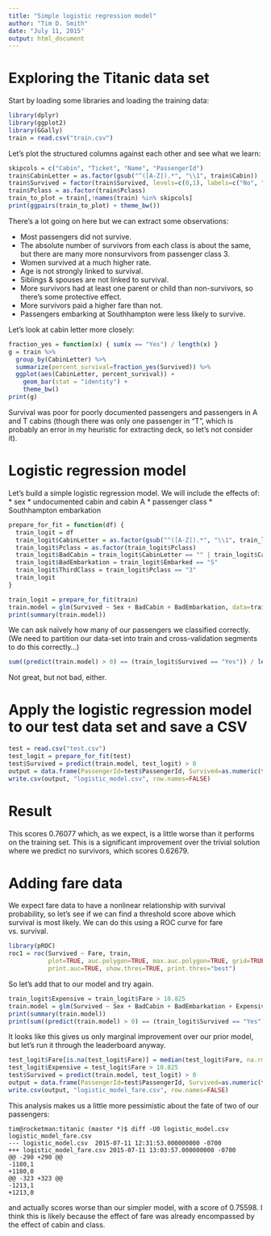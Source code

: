 ```yaml
---
title: "Simple logistic regression model"
author: "Tim D. Smith"
date: "July 11, 2015"
output: html_document
---
```


# Exploring the Titanic data set

Start by loading some libraries and loading the training data:
```r
library(dplyr)
library(ggplot2)
library(GGally)
train = read.csv("train.csv")
```

Let's plot the structured columns against each other and see what we learn:
```r
skipcols = c("Cabin", "Ticket", "Name", "PassengerId")
train$CabinLetter = as.factor(gsub("^([A-Z]).*", "\\1", train$Cabin))
train$Survived = factor(train$Survived, levels=c(0,1), labels=c("No", "Yes"))
train$Pclass = as.factor(train$Pclass)
train_to_plot = train[,!names(train) %in% skipcols]
print(ggpairs(train_to_plot) + theme_bw())
```

There's a lot going on here but we can extract some observations:

* Most passengers did not survive.
* The absolute number of survivors from each class is about the same, but there are many more nonsurvivors from passenger class 3.
* Women survived at a much higher rate.
* Age is not strongly linked to survival.
* Siblings & spouses are not linked to survival.
* More survivors had at least one parent or child than non-survivors, so there's some protective effect.
* More survivors paid a higher fare than not.
* Passengers embarking at Southhampton were less likely to survive.

Let's look at cabin letter more closely:
```r
fraction_yes = function(x) { sum(x == "Yes") / length(x) }
g = train %>%
  group_by(CabinLetter) %>%
  summarize(percent_survival=fraction_yes(Survived)) %>%
  ggplot(aes(CabinLetter, percent_survival)) +
    geom_bar(stat = "identity") +
    theme_bw()
print(g)
```

Survival was poor for poorly documented passengers and passengers in A and T cabins (though there was only one passenger in "T", which is probably an error in my heuristic for extracting deck, so let's not consider it).

# Logistic regression model

Let's build a simple logistic regression model. We will include the effects of:
* sex
* undocumented cabin and cabin A
* passenger class
* Southhampton embarkation

```r
prepare_for_fit = function(df) {
  train_logit = df
  train_logit$CabinLetter = as.factor(gsub("^([A-Z]).*", "\\1", train_logit$Cabin))
  train_logit$Pclass = as.factor(train_logit$Pclass)
  train_logit$BadCabin = train_logit$CabinLetter == "" | train_logit$CabinLetter == "A"
  train_logit$BadEmbarkation = train_logit$Embarked == "S"
  train_logit$ThirdClass = train_logit$Pclass == "3"
  train_logit
}

train_logit = prepare_for_fit(train)
train.model = glm(Survived ~ Sex + BadCabin + BadEmbarkation, data=train_logit, family="binomial")
print(summary(train.model))
```

We can ask naïvely how many of our passengers we classified correctly. (We need to partition our data-set into train and cross-validation segments to do this correctly...)

```r
sum((predict(train.model) > 0) == (train_logit$Survived == "Yes")) / length(train_logit$Survived)
```

Not great, but not bad, either.

# Apply the logistic regression model to our test data set and save a CSV

```r
test = read.csv("test.csv")
test_logit = prepare_for_fit(test)
test$Survived = predict(train.model, test_logit) > 0
output = data.frame(PassengerId=test$PassengerId, Survived=as.numeric(test$Survived))
write.csv(output, "logistic_model.csv", row.names=FALSE)
```

# Result

This scores 0.76077 which, as we expect, is a little worse than it performs on the training set. This is a significant improvement over the trivial solution where we predict no survivors, which scores 0.62679.

# Adding fare data

We expect fare data to have a nonlinear relationship with survival probability, so let's see if we can find a threshold score above which survival is most likely. We can do this using a ROC curve for fare vs. survival.

```r
library(pROC)
roc1 = roc(Survived ~ Fare, train,
           plot=TRUE, auc.polygon=TRUE, max.auc.polygon=TRUE, grid=TRUE,
           print.auc=TRUE, show.thres=TRUE, print.thres="best")
```

So let's add that to our model and try again.

```r
train_logit$Expensive = train_logit$Fare > 10.825
train.model = glm(Survived ~ Sex + BadCabin + BadEmbarkation + Expensive, data=train_logit, family="binomial")
print(summary(train.model))
print(sum((predict(train.model) > 0) == (train_logit$Survived == "Yes")) / length(train_logit$Survived))
```

It looks like this gives us only marginal improvement over our prior model, but let's run it through the leaderboard anyway.

```r
test_logit$Fare[is.na(test_logit$Fare)] = median(test_logit$Fare, na.rm=TRUE)
test_logit$Expensive = test_logit$Fare > 10.825
test$Survived = predict(train.model, test_logit) > 0
output = data.frame(PassengerId=test$PassengerId, Survived=as.numeric(test$Survived))
write.csv(output, "logistic_model_fare.csv", row.names=FALSE)
```

This analysis makes us a little more pessimistic about the fate of two of our passengers:
```
tim@rocketman:titanic (master *)$ diff -U0 logistic_model.csv logistic_model_fare.csv 
--- logistic_model.csv	2015-07-11 12:31:53.000000000 -0700
+++ logistic_model_fare.csv	2015-07-11 13:03:57.000000000 -0700
@@ -290 +290 @@
-1180,1
+1180,0
@@ -323 +323 @@
-1213,1
+1213,0
```

and actually scores worse than our simpler model, with a score of 0.75598. I think this is likely because the effect of fare was already encompassed by the effect of cabin and class.